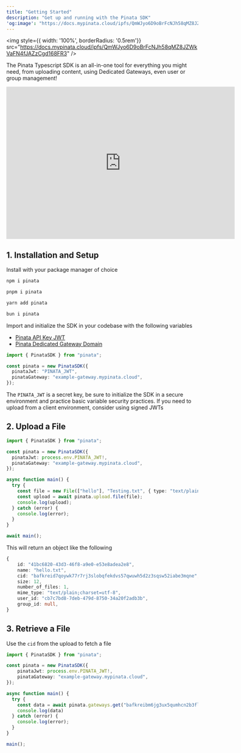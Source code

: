 ```yaml
---
title: "Getting Started"
description: "Get up and running with the Pinata SDK"
'og:image': "https://docs.mypinata.cloud/ipfs/QmWJyo6D9oBrFcNJh58qMZ8JZWkVaFN4fJAZzCgd168FR3?filename=og.png"
---
```


<img style={{ width: '100%', borderRadius: '0.5rem'}} src="https://docs.mypinata.cloud/ipfs/QmWJyo6D9oBrFcNJh58qMZ8JZWkVaFN4fJAZzCgd168FR3" />

The Pinata Typescript SDK is an all-in-one tool for everything you might need, from uploading content, using Dedicated Gateways, even user or group management!

<Accordion title="Video Guide">
<iframe
  width="600"
  height="400"
  src="https://www.youtube.com/embed/OQV93JwDdBw?si=4xQxq9HtVk608adh"
  title="YouTube video player"
  frameBorder="0"
  allow="accelerometer; autoplay; clipboard-write; encrypted-media; gyroscope; picture-in-picture"
  allowFullScreen
  style={{ width: '100%', borderRadius: '0.5rem' }}
></iframe>
</Accordion>

## 1. Installation and Setup

Install with your package manager of choice

<CodeGroup>

```bash npm
npm i pinata
```

```bash pnpm
pnpm i pinata
```

```bash yarn
yarn add pinata
```

```bash bun
bun i pinata
```

</CodeGroup>

Import and initialize the SDK in your codebase with the following variables
- [Pinata API Key JWT](/account-management/api-keys)
- [Pinata Dedicated Gateway Domain](/gateways/retrieving-files)

```typescript
import { PinataSDK } from "pinata";

const pinata = new PinataSDK({
  pinataJwt: "PINATA_JWT",
  pinataGateway: "example-gateway.mypinata.cloud",
});
```

<Note>The `PINATA_JWT` is a secret key, be sure to initialize the SDK in a secure environment and practice basic variable security practices. If you need to upload from a client environment, consider using signed JWTs</Note>

## 2. Upload a File

```typescript
import { PinataSDK } from "pinata";

const pinata = new PinataSDK({
  pinataJwt: process.env.PINATA_JWT!,
  pinataGateway: "example-gateway.mypinata.cloud",
});

async function main() {
  try {
    const file = new File(["hello"], "Testing.txt", { type: "text/plain" });
    const upload = await pinata.upload.file(file);
    console.log(upload);
  } catch (error) {
    console.log(error);
  }
}

await main();
```

This will return an object like the following

```typescript
{
    id: "41bc6820-43d3-46f8-a9e0-e53e8adea2e8",
    name: "hello.txt",
    cid: "bafkreid7qoywk77r7rj3slobqfekdvs57qwuwh5d2z3sqsw52iabe3mqne",
    size: 12,
    number_of_files: 1,
    mime_type: "text/plain;charset=utf-8",
    user_id: "cb7c7bd8-7deb-479d-8750-34a20f2adb3b",
    group_id: null,
}
```

## 3. Retrieve a File

Use the `cid` from the upload to fetch a file

```typescript
import { PinataSDK } from "pinata";

const pinata = new PinataSDK({
    pinataJwt: process.env.PINATA_JWT!,
    pinataGateway: "example-gateway.mypinata.cloud",
});

async function main() {
  try {
    const data = await pinata.gateways.get("bafkreibm6jg3ux5qumhcn2b3flc3tyu6dmlb4xa7u5bf44yegnrjhc4yeq");
    console.log(data)
  } catch (error) {
    console.log(error);
  }
}

main();
```

